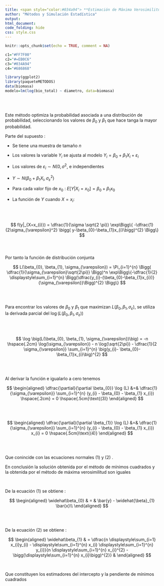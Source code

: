 ```yaml
---
title: <span style="color:#034a94"> **Estimación de Máxima Verosimilitud**</span>
author: "Métodos y Simulación Estadística"
output:
html_document:
code_folding: hide
css: style.css
---
```


```r
knitr::opts_chunk$set(echo = TRUE, comment = NA)

c1="#FF7F00"
c2="#=EB0C6"
c3="#034A94"
c4="#686868"

library(ggplot2)
library(paqueteMETODOS)
data(biomasa)
modelo=lm(log(bio_total) ~ diametro, data=biomasa)
```

</br></br>


Este método optimiza la probabilidad asociada a una distribución de probabilidad, seleccionando los valores de $\beta_{0}$ y $\beta_{1}$ que hace tanga la mayor probabilidad.

Parte del supuesto  : 

* Se tiene una muestra de tamaño $n$

* Los valores la variable $Y_{i}$ se ajusta al modelo $Y_{i} = \beta_{0} + \beta_{1} X_{i} + \varepsilon_{i}$

* Los valores de $\varepsilon_{i} \sim N( 0, \sigma^{2}$, e independientes

* $Y \sim  N(\beta_{0}+ \beta_{1}X_{i}, \sigma_{\varepsilon}^{2})$

* Para cada valor fijo de $x_{0}$ : $E[Y|X_{i}=x_{0}] = \beta_{0}+\beta_{1}x_{0}$

* La función de $Y$ cuando $X = x_{i}$:

</br></br>

$$
f(y|_{X=x_{i}}) = \dfrac{1}{\sigma \sqrt{2 \pi}} \exp\Bigg\{ -\dfrac{1}{2\sigma_{\varepsilon}^2} \bigg( y-\beta_{0}-\beta_{1}x_{i}\bigg)^{2}  \Bigg\}
$$
</br></br>

Por tanto la función de distribución conjunta 

$$
L(\beta_{0}, \beta_{1}, \sigma_{\varepsilon}) =  \Pi_{i=1}^{n} \Bigg( \dfrac{1}{\sigma_{\varepsilon}\sqrt{2\pi}}  \Bigg)^n \exp\Bigg\{-\dfrac{1}{2} \displaystyle\sum_{i=1}^{n} \Bigg(\dfrac{y_{i}-(\beta_{0}-\beta_{1}x_{i})}{\sigma_{\varepsilon}}\Bigg)^{2} \Bigg\}
$$ 

</br></br>

Para encontrar los valores de $\beta_{0}$ y $\beta_{1}$ que maximizan $L(\beta_{0}, \beta_{1}, \sigma_{\varepsilon})$, se utiliza la derivada parcial del $\log (L(\beta_{0}, \beta_{1}, \sigma_{\varepsilon}))$

</br></br>

$$
\log \big(L(\beta_{0}, \beta_{1}, \sigma_{\varepsilon})\big) = -n \hspace{.2cm} \log(\sigma_{\varepsilon}) - n \log(\sqrt{2\pi}) - \dfrac{1}{2 \sigma_{\varepsilon}} \sum_{i=1}^{n} \big(y_{i}- \beta_{0}-\beta_{1}x_{i}\big)^{2} 
$$

</br></br>

Al derivar la función e igualarlo a cero tenemos

$$
\begin{aligned}
	\dfrac{\partial}{\partial \beta_{0}} \log (L) &=& \dfrac{1}{\sigma_{\varepsilon}} \sum_{i=1}^{n} (y_{i} - \beta_{0} - \beta_{1} x_{i}) \hspace{.2cm} = 0  \hspace{.5cm}\text{(3)}
\end{aligned}
$$

</br></br>


$$
\begin{aligned}
	\dfrac{\partial}{\partial \beta_{1}} \log (L) &=& \dfrac{1}{\sigma_{\varepsilon}} \sum_{i=1}^{n} (y_{i} - \beta_{0} - \beta_{1} x_{i}) x_{i} = 0  \hspace{.5cm}\text{(4)}
\end{aligned}
$$

</br></br>

Que conincide con las ecuaciones normales $(1)$ y $(2)$ . 

En conclusión la solución obtenida por el método de mínimos cuadrados y la obtenida por el método de máxima verosimilitud son iguales

</br>

De la ecuación $(1)$ se obtiene :

<div class="content-box-blue">

$$
\begin{aligned}
	\widehat\beta_{0} & = &   \bar{y} - \widehat{\beta}_{1} \bar{x}\\
\end{aligned}
$$
</div>

</br></br>

De la ecuación $(2)$ se obtiene :

<div class="content-box-blue">
$$
\begin{aligned}
	\widehat\beta_{1} & =  \dfrac{n \displaystyle\sum_{i=1} x_{i}y_{i}  - \displaystyle\sum_{i=1}^{n} x_{i}  \displaystyle\sum_{i=1}^{n} y_{i}}{n \displaystyle\sum_{i=1}^{n} x_{i}^{2} - \bigg(\displaystyle\sum_{i=1}^{n}  x_{i}\bigg)^{2}} &   
\end{aligned}
$$

</div>

</br>

Que constituyen los estimadores del intercepto y la pendiente de mínimos cuadrados

